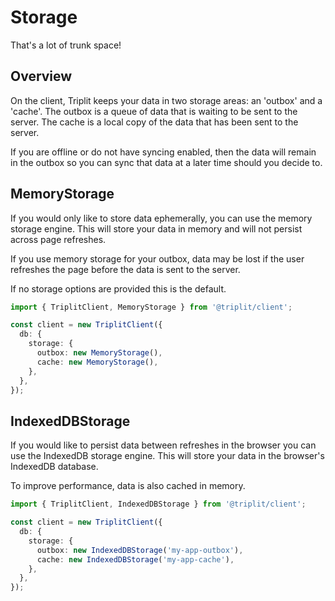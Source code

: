 # Storage

That's a lot of trunk space!

## Overview

On the client, Triplit keeps your data in two storage areas: an 'outbox' and a 'cache'. The outbox is a queue of data that is waiting to be sent to the server. The cache is a local copy of the data that has been sent to the server.

If you are offline or do not have syncing enabled, then the data will remain in the outbox so you can sync that data at a later time should you decide to.

## MemoryStorage

If you would only like to store data ephemerally, you can use the memory storage engine. This will store your data in memory and will not persist across page refreshes.

If you use memory storage for your outbox, data may be lost if the user refreshes the page before the data is sent to the server.

If no storage options are provided this is the default.

```typescript
import { TriplitClient, MemoryStorage } from '@triplit/client';

const client = new TriplitClient({
  db: {
    storage: {
      outbox: new MemoryStorage(),
      cache: new MemoryStorage(),
    },
  },
});
```

## IndexedDBStorage

If you would like to persist data between refreshes in the browser you can use the IndexedDB storage engine. This will store your data in the browser's IndexedDB database.

To improve performance, data is also cached in memory.

```typescript
import { TriplitClient, IndexedDBStorage } from '@triplit/client';

const client = new TriplitClient({
  db: {
    storage: {
      outbox: new IndexedDBStorage('my-app-outbox'),
      cache: new IndexedDBStorage('my-app-cache'),
    },
  },
});
```
